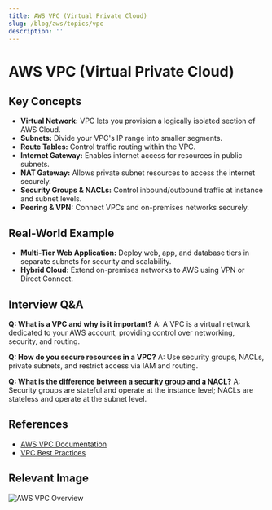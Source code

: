 ```yaml
---
title: AWS VPC (Virtual Private Cloud)
slug: /blog/aws/topics/vpc
description: ''
---
```

# AWS VPC (Virtual Private Cloud)

## Key Concepts
- **Virtual Network:** VPC lets you provision a logically isolated section of AWS Cloud.
- **Subnets:** Divide your VPC's IP range into smaller segments.
- **Route Tables:** Control traffic routing within the VPC.
- **Internet Gateway:** Enables internet access for resources in public subnets.
- **NAT Gateway:** Allows private subnet resources to access the internet securely.
- **Security Groups & NACLs:** Control inbound/outbound traffic at instance and subnet levels.
- **Peering & VPN:** Connect VPCs and on-premises networks securely.

## Real-World Example
- **Multi-Tier Web Application:** Deploy web, app, and database tiers in separate subnets for security and scalability.
- **Hybrid Cloud:** Extend on-premises networks to AWS using VPN or Direct Connect.

## Interview Q&A
**Q: What is a VPC and why is it important?**
A: A VPC is a virtual network dedicated to your AWS account, providing control over networking, security, and routing.

**Q: How do you secure resources in a VPC?**
A: Use security groups, NACLs, private subnets, and restrict access via IAM and routing.

**Q: What is the difference between a security group and a NACL?**
A: Security groups are stateful and operate at the instance level; NACLs are stateless and operate at the subnet level.

## References
- [AWS VPC Documentation](https://docs.aws.amazon.com/vpc/index.html)
- [VPC Best Practices](https://aws.amazon.com/answers/networking/aws-single-vpc-design/)

## Relevant Image
![AWS VPC Overview](https://d1.awsstatic.com/diagrams/product-page-diagrams/Amazon-VPC@2x.7d7e6b7e2b2e2e7e2e7e2e7e2e7e2e7e.png)
